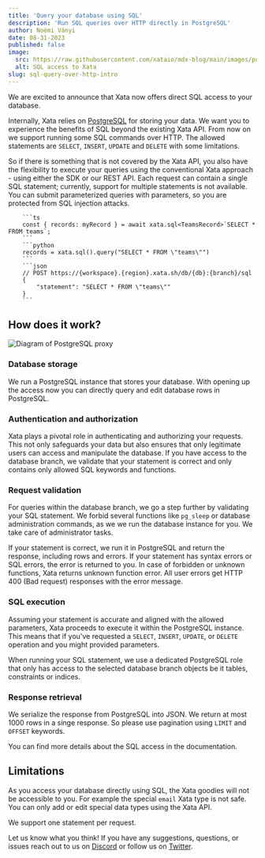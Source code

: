 ```yaml
---
title: 'Query your database using SQL'
description: 'Run SQL queries over HTTP directly in PostgreSQL'
author: Noémi Ványi
date: 08-31-2023
published: false
image:
  src: https://raw.githubusercontent.com/xataio/mdx-blog/main/images/postgres-full-text-search.png
  alt: SQL access to Xata
slug: sql-query-over-http-intro
---
```


We are excited to announce that Xata now offers direct SQL access to
your database.

Internally, Xata relies on [PostgreSQL](/docs/concepts/how-it-works)
for storing your data. We want you to experience the benefits of SQL
beyond the existing Xata API. From now on we support running some SQL
commands over HTTP. The allowed statements are `SELECT`, `INSERT`,
`UPDATE` and `DELETE` with some limitations.

So if there is something that is not covered by the Xata API, you also
have the flexibility to execute your queries using the conventional
Xata approach - using either the SDK or our REST API. Each request can
contain a single SQL statement; currently, support for multiple
statements is not available. You can submit parameterized queries with
parameters, so you are protected from SQL injection attacks.

````json|ts|python
    ```ts
    const { records: myRecord } = await xata.sql<TeamsRecord>`SELECT * FROM teams`;
    ```
    ```python
    records = xata.sql().query("SELECT * FROM \"teams\"")
    ```
    ```json
    // POST https://{workspace}.{region}.xata.sh/db/{db}:{branch}/sql
    {
        "statement": "SELECT * FROM \"teams\""
    }
    ```
````

## How does it work?

![Diagram of PostgreSQL proxy](images/sql-intro.png)

### Database storage

We run a PostgreSQL instance that stores your database. With opening
up the access now you can directly query and edit database rows in
PostgreSQL.

### Authentication and authorization

Xata plays a pivotal role in authenticating and authorizing your
requests. This not only safeguards your data but also ensures that
only legitimate users can access and manipulate the database. If you
have access to the database branch, we validate that your statement is
correct and only contains only allowed SQL keywords and functions.

### Request validation

For queries within the database branch, we go a step further by
validating your SQL statement. We forbid several functions like
`pg_sleep` or database administration commands, as we we run the
database instance for you. We take care of administrator tasks.

If your statement is correct, we run it in PostgreSQL and return the
response, including rows and errors. If your statement has syntax
errors or SQL errors, the error is returned to you. In case of
forbidden or unknown functions, Xata returns unknown function
error. All user errors get HTTP 400 (Bad request) responses with
the error message.

### SQL execution

Assuming your statement is accurate and aligned with the allowed
parameters, Xata proceeds to execute it within the PostgreSQL
instance. This means that if you've requested a `SELECT`, `INSERT`,
`UPDATE`, or `DELETE` operation and you might provided parameters.

When running your SQL statement, we use a dedicated PostgreSQL role
that only has access to the selected database branch objects be it
tables, constraints or indices.

### Response retrieval

We serialize the response from PostgreSQL into JSON. We return at most
1000 rows in a singe response. So please use pagination using `LIMIT`
and `OFFSET` keywords.

You can find more details about the SQL access in the documentation.

## Limitations

As you access your database directly using SQL, the Xata goodies will not
be accessible to you. For example the special `email` Xata type is not safe.
You can only add or edit special data types using the Xata API.

We support one statement per request.

Let us know what you think! If you have any suggestions, questions, or
issues reach out to us on [Discord](https://xata.io/discord) or follow
us on [Twitter](https://twitter.com/xata).

